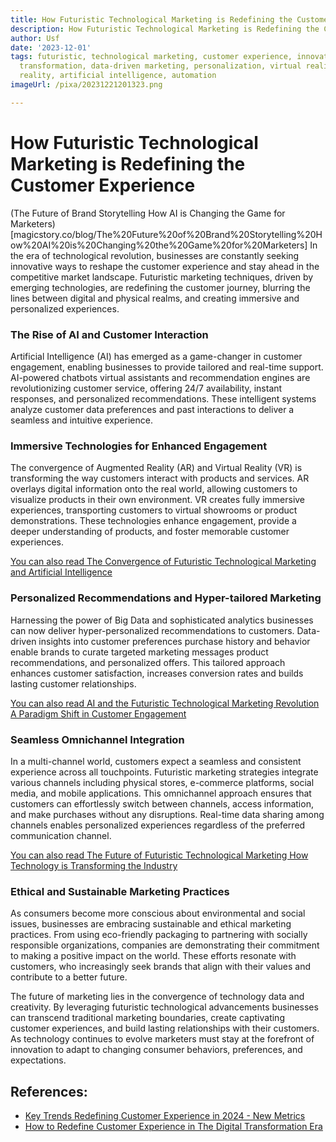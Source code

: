 ```yaml
---
title: How Futuristic Technological Marketing is Redefining the Customer Experience
description: How Futuristic Technological Marketing is Redefining the Customer Experience
author: Usf
date: '2023-12-01'
tags: futuristic, technological marketing, customer experience, innovation, digital
  transformation, data-driven marketing, personalization, virtual reality, augmented
  reality, artificial intelligence, automation
imageUrl: /pixa/20231221201323.png

---
```

# How Futuristic Technological Marketing is Redefining the  Customer Experience

(The Future  of Brand Storytelling  How AI is Changing the Game for Marketers)[magicstory.co/blog/The%20Future%20of%20Brand%20Storytelling%20How%20AI%20is%20Changing%20the%20Game%20for%20Marketers]
In the era of technological revolution, businesses  are constantly  seeking innovative ways to  reshape the customer experience and stay ahead in the competitive market landscape. Futuristic marketing techniques, driven by emerging technologies, are redefining the customer journey, blurring the lines between digital and  physical realms, and  creating immersive and personalized experiences.

### The Rise of AI  and Customer Interaction
Artificial Intelligence (AI) has emerged as a game-changer in customer engagement, enabling businesses to provide tailored and real-time support. AI-powered chatbots virtual assistants and recommendation engines are revolutionizing  customer  service, offering 24/7 availability, instant responses, and personalized recommendations. These intelligent  systems analyze customer data preferences and  past  interactions to deliver a seamless and intuitive experience.

###  Immersive Technologies for Enhanced Engagement
The convergence of  Augmented Reality (AR) and  Virtual  Reality (VR) is transforming the  way customers interact with products and  services. AR overlays digital information onto  the real world, allowing customers to visualize products in their own environment. VR creates  fully immersive experiences, transporting customers to virtual showrooms or product demonstrations. These  technologies enhance engagement, provide a deeper understanding of products, and  foster memorable customer experiences.

[You can  also read The Convergence of  Futuristic Technological Marketing and  Artificial Intelligence](The%20Convergence%20of%20Futuristic%20Technological%20Marketing%20and%20Artificial%20Intelligence)


### Personalized Recommendations and Hyper-tailored  Marketing
Harnessing the power of  Big Data and sophisticated analytics businesses can now deliver  hyper-personalized  recommendations to customers.  Data-driven insights into customer preferences purchase history and  behavior enable brands to curate targeted marketing messages product recommendations, and personalized offers. This tailored approach  enhances customer satisfaction, increases conversion rates and  builds lasting customer relationships.

[You can also read AI and the Futuristic Technological Marketing Revolution A Paradigm Shift in Customer Engagement](AI%20and%20the%20Futuristic%20Technological%20Marketing%20Revolution%20A%20Paradigm%20Shift%20in%20Customer%20Engagement)


###  Seamless Omnichannel Integration
In a multi-channel world, customers expect a seamless and consistent experience across  all touchpoints. Futuristic marketing  strategies integrate various  channels including physical stores, e-commerce platforms, social media, and mobile applications. This omnichannel approach  ensures that customers can effortlessly switch between channels, access information, and make purchases  without any disruptions. Real-time data sharing among channels enables personalized experiences regardless of the preferred communication channel.

[You can also read The Future of Futuristic Technological Marketing How Technology is Transforming the Industry](The%20Future%20of%20Futuristic%20Technological%20Marketing%20How%20Technology%20is%20Transforming%20the%20Industry)


### Ethical and Sustainable Marketing  Practices
As consumers become more conscious about environmental and social issues, businesses are embracing sustainable and ethical marketing practices. From using eco-friendly packaging to partnering with socially responsible organizations, companies are demonstrating their commitment to making a positive impact  on the world.  These efforts resonate  with customers, who increasingly  seek brands  that align with their values and contribute to a better future.

The future of marketing lies in the convergence of technology data and creativity. By leveraging futuristic technological advancements businesses can transcend traditional marketing boundaries, create captivating customer experiences, and  build lasting relationships with their customers. As technology continues to evolve marketers must stay at the forefront of innovation to adapt to changing consumer behaviors, preferences, and expectations.

## References:
- [Key Trends Redefining Customer Experience in 2024 - New Metrics](https://www.newmetrics.net/insights/redefining-customer-experience-in-2024-key-trends-shaping-the-future/)
- [How to Redefine Customer Experience in The Digital Transformation Era](https://www.classicinformatics.com/blog/redefine-customer-experience-in-digital-transformation)
